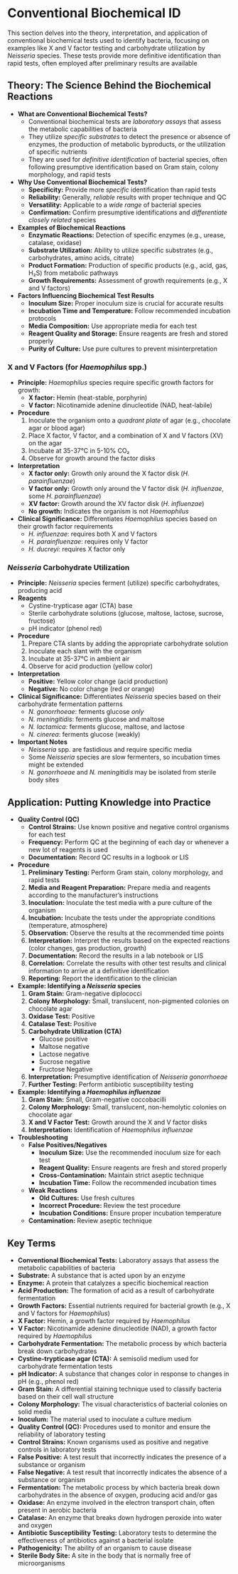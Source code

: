 #  Conventional Biochemical ID {-}

This section delves into the theory, interpretation, and application of conventional biochemical tests used to identify bacteria, focusing on examples like X and V factor testing and carbohydrate utilization by *Neisseria* species. These tests provide more definitive identification than rapid tests, often employed after preliminary results are available

## **Theory: The Science Behind the Biochemical Reactions** {-}

*   **What are Conventional Biochemical Tests?**
    *   Conventional biochemical tests are *laboratory assays* that assess the metabolic capabilities of bacteria
    *   They utilize *specific substrates* to detect the presence or absence of enzymes, the production of metabolic byproducts, or the utilization of specific nutrients
    *   They are used for *definitive identification* of bacterial species, often following presumptive identification based on Gram stain, colony morphology, and rapid tests
*   **Why Use Conventional Biochemical Tests?**
    *   **Specificity:** Provide more *specific* identification than rapid tests
    *   **Reliability:** Generally, *reliable* results with proper technique and QC
    *   **Versatility:** Applicable to a *wide range* of bacterial species
    *   **Confirmation:** Confirm presumptive identifications and *differentiate closely related* species
*   **Examples of Biochemical Reactions**
    *   **Enzymatic Reactions:** Detection of specific enzymes (e.g., urease, catalase, oxidase)
    *   **Substrate Utilization:** Ability to utilize specific substrates (e.g., carbohydrates, amino acids, citrate)
    *   **Product Formation:** Production of specific products (e.g., acid, gas, H₂S) from metabolic pathways
    *   **Growth Requirements:** Assessment of growth requirements (e.g., X and V factors)
*   **Factors Influencing Biochemical Test Results**
    *   **Inoculum Size:** Proper inoculum size is crucial for accurate results
    *   **Incubation Time and Temperature:** Follow recommended incubation protocols
    *   **Media Composition:** Use appropriate media for each test
    *   **Reagent Quality and Storage:** Ensure reagents are fresh and stored properly
    *   **Purity of Culture:** Use pure cultures to prevent misinterpretation

### **X and V Factors (for *Haemophilus* spp.)** {-}
*   **Principle:** *Haemophilus* species require specific growth factors for growth:
    *   **X factor:** Hemin (heat-stable, porphyrin)
    *   **V factor:** Nicotinamide adenine dinucleotide (NAD, heat-labile)
*   **Procedure**
    1.  Inoculate the organism onto a *quadrant plate* of agar (e.g., chocolate agar or blood agar)
    2.  Place X factor, V factor, and a combination of X and V factors (XV) on the agar
    3.  Incubate at 35-37°C in 5-10% CO₂
    4.  Observe for growth around the factor disks
*   **Interpretation**
    *   **X factor only:** Growth only around the X factor disk (*H. parainfluenzae*)
    *   **V factor only:** Growth only around the V factor disk (*H. influenzae*, some *H. parainfluenzae*)
    *   **XV factor:** Growth around the XV factor disk (*H. influenzae*)
    *   **No growth:** Indicates the organism is not *Haemophilus*
*   **Clinical Significance:** Differentiates *Haemophilus* species based on their growth factor requirements
    *   *H. influenzae*: requires both X and V factors
    *   *H. parainfluenzae*: requires only V factor
    *   *H. ducreyi*: requires X factor only

### ***Neisseria* Carbohydrate Utilization** {-}
*   **Principle:** *Neisseria* species ferment (utilize) specific carbohydrates, producing acid
*   **Reagents**
    *   Cystine-trypticase agar (CTA) base
    *   Sterile carbohydrate solutions (glucose, maltose, lactose, sucrose, fructose)
    *   pH indicator (phenol red)
*   **Procedure**
    1.  Prepare CTA slants by adding the appropriate carbohydrate solution
    2.  Inoculate each slant with the organism
    3.  Incubate at 35-37°C in ambient air
    4.  Observe for acid production (yellow color)
*   **Interpretation**
    *   **Positive:** Yellow color change (acid production)
    *   **Negative:** No color change (red or orange)
*   **Clinical Significance:** Differentiates *Neisseria* species based on their carbohydrate fermentation patterns
    *   *N. gonorrhoeae*: ferments glucose *only*
    *   *N. meningitidis*: ferments glucose and maltose
    *   *N. lactamica*: ferments glucose, maltose, and lactose
    *   *N. cinerea*: ferments glucose (weakly)
*   **Important Notes**
    *   *Neisseria* spp. are fastidious and require specific media
    *   Some *Neisseria* species are slow fermenters, so incubation times might be extended
    *   *N. gonorrhoeae* and *N. meningitidis* may be isolated from sterile body sites

## **Application: Putting Knowledge into Practice** {-}

*   **Quality Control (QC)**
    *   **Control Strains:** Use known positive and negative control organisms for each test
    *   **Frequency:** Perform QC at the beginning of each day or whenever a new lot of reagents is used
    *   **Documentation:** Record QC results in a logbook or LIS
*   **Procedure**
    1.  **Preliminary Testing:** Perform Gram stain, colony morphology, and rapid tests
    2.  **Media and Reagent Preparation:** Prepare media and reagents according to the manufacturer's instructions
    3.  **Inoculation:** Inoculate the test media with a pure culture of the organism
    4.  **Incubation:** Incubate the tests under the appropriate conditions (temperature, atmosphere)
    5.  **Observation:** Observe the results at the recommended time points
    6.  **Interpretation:** Interpret the results based on the expected reactions (color changes, gas production, growth)
    7.  **Documentation:** Record the results in a lab notebook or LIS
    8.  **Correlation:** Correlate the results with other test results and clinical information to arrive at a definitive identification
    9.  **Reporting:** Report the identification to the clinician
*   **Example: Identifying a *Neisseria* species**
    1.  **Gram Stain:** Gram-negative diplococci
    2.  **Colony Morphology:** Small, translucent, non-pigmented colonies on chocolate agar
    3.  **Oxidase Test:** Positive
    4.  **Catalase Test:** Positive
    5.  **Carbohydrate Utilization (CTA)**
        *   Glucose positive
        *   Maltose negative
        *   Lactose negative
        *   Sucrose negative
        *   Fructose Negative
    6.  **Interpretation:** Presumptive identification of *Neisseria gonorrhoeae*
    7.  **Further Testing:** Perform antibiotic susceptibility testing
*   **Example: Identifying a *Haemophilus influenzae***
    1.  **Gram Stain:** Small, Gram-negative coccobacilli
    2.  **Colony Morphology:** Small, translucent, non-hemolytic colonies on chocolate agar
    3.  **X and V Factor Test:** Growth around the X and V factor disks
    4.  **Interpretation:** Identification of *Haemophilus influenzae*
*   **Troubleshooting**
    *   **False Positives/Negatives**
        *   **Inoculum Size:** Use the recommended inoculum size for each test
        *   **Reagent Quality:** Ensure reagents are fresh and stored properly
        *   **Cross-Contamination:** Maintain strict aseptic technique
        *   **Incubation Time:** Follow the recommended incubation times
    *   **Weak Reactions**
        *   **Old Cultures:** Use fresh cultures
        *   **Incorrect Procedure:** Review the test procedure
        *   **Incubation Conditions:** Ensure proper incubation temperature
    *   **Contamination:** Review aseptic technique

##  **Key Terms** {-}

*   **Conventional Biochemical Tests:** Laboratory assays that assess the metabolic capabilities of bacteria
*   **Substrate:** A substance that is acted upon by an enzyme
*   **Enzyme:** A protein that catalyzes a specific biochemical reaction
*   **Acid Production:** The formation of acid as a result of carbohydrate fermentation
*   **Growth Factors:** Essential nutrients required for bacterial growth (e.g., X and V factors for *Haemophilus*)
*   **X Factor:** Hemin, a growth factor required by *Haemophilus*
*   **V Factor:** Nicotinamide adenine dinucleotide (NAD), a growth factor required by *Haemophilus*
*   **Carbohydrate Fermentation:** The metabolic process by which bacteria break down carbohydrates
*   **Cystine-trypticase agar (CTA):** A semisolid medium used for carbohydrate fermentation tests
*   **pH Indicator:** A substance that changes color in response to changes in pH (e.g., phenol red)
*   **Gram Stain:** A differential staining technique used to classify bacteria based on their cell wall structure
*   **Colony Morphology:** The visual characteristics of bacterial colonies on solid media
*   **Inoculum:** The material used to inoculate a culture medium
*   **Quality Control (QC):** Procedures used to monitor and ensure the reliability of laboratory testing
*   **Control Strains:** Known organisms used as positive and negative controls in laboratory tests
*   **False Positive:** A test result that incorrectly indicates the presence of a substance or organism
*   **False Negative:** A test result that incorrectly indicates the absence of a substance or organism
*   **Fermentation:** The metabolic process by which bacteria break down carbohydrates in the absence of oxygen, producing acid and/or gas
*   **Oxidase:** An enzyme involved in the electron transport chain, often present in aerobic bacteria
*   **Catalase:** An enzyme that breaks down hydrogen peroxide into water and oxygen
*   **Antibiotic Susceptibility Testing:** Laboratory tests to determine the effectiveness of antibiotics against a bacterial isolate
*   **Pathogenicity:** The ability of an organism to cause disease
*   **Sterile Body Site:** A site in the body that is normally free of microorganisms
